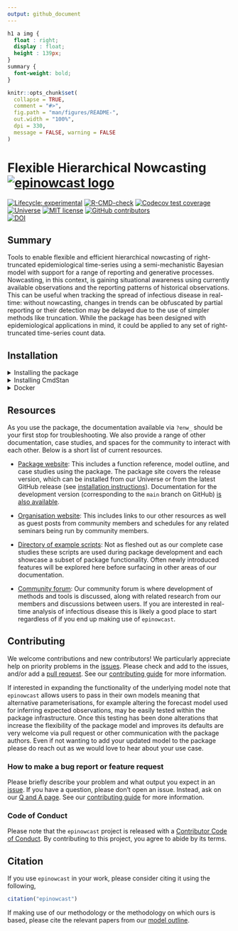 ```yaml
---
output: github_document
---
```

```css
h1 a img {
  float : right;
  display : float;
  height : 139px;
}
summary {
  font-weight: bold;
}
```
<!-- README.md is generated from README.Rmd. Please edit that file -->

```r
knitr::opts_chunk$set(
  collapse = TRUE,
  comment = "#>",
  fig.path = "man/figures/README-",
  out.width = "100%",
  dpi = 330,
  message = FALSE, warning = FALSE
)
```
# Flexible Hierarchical Nowcasting [![epinowcast logo](man/figures/logo.png)](https://package.epinowcast.org)

<!-- badges: start -->
[![Lifecycle:
experimental](https://img.shields.io/badge/lifecycle-experimental-orange.svg)](https://www.tidyverse.org/lifecycle/#experimental)
[![R-CMD-check](https://github.com/epinowcast/epinowcast/workflows/R-CMD-check/badge.svg)](https://github.com/epinowcast/epinowcast/actions/workflows/R-CMD-check.yaml) [![Codecov test coverage](https://codecov.io/gh/epinowcast/epinowcast/branch/main/graph/badge.svg)](https://app.codecov.io/gh/epinowcast/epinowcast)
</br>
[![Universe](https://epinowcast.r-universe.dev/badges/epinowcast)](https://epinowcast.r-universe.dev/epinowcast)
[![MIT
license](https://img.shields.io/badge/License-MIT-blue.svg)](https://github.com/epinowcast/epinowcast/blob/master/LICENSE.md/)
[![GitHub contributors](https://img.shields.io/github/contributors/epinowcast/epinowcast)](https://github.com/epinowcast/epinowcast/graphs/contributors)
</br>
[![DOI](https://zenodo.org/badge/422611952.svg)](https://zenodo.org/badge/latestdoi/422611952)
<!-- badges: end -->

## Summary

Tools to enable flexible and efficient hierarchical nowcasting of right-truncated epidemiological time-series using a semi-mechanistic Bayesian model with support for a range of reporting and generative processes. Nowcasting, in this context, is gaining situational awareness using currently available observations and the reporting patterns of historical observations. This can be useful when tracking the spread of infectious disease in real-time: without nowcasting, changes in trends can be obfuscated by partial reporting or their detection may be delayed due to the use of simpler methods like truncation. While the package has been designed with epidemiological applications in mind, it could be applied to any set of right-truncated time-series count data.

## Installation

<details><summary>Installing the package</summary>

Install the latest released version of the package with:

```r
install.packages("epinowcast", repos = "https://epinowcast.r-universe.dev")
```

Alternatively, you can use the [`remotes` package](https://remotes.r-lib.org/) to install the development version (warning: this version may contain breaking changes and/or bugs) from GitHub using:

```r
remotes::install_github("epinowcast/epinowcast", dependencies = TRUE)
```

Similarly, you can install historical releases by adding the release tag (e.g. this installs [`0.2.0`](https://github.com/epinowcast/epinowcast/releases/tag/v0.2.0)):

```r
remotes::install_github("epinowcast/epinowcast", dependencies = TRUE, ref = "v0.2.0")
```

*Note: A similar method can be used to install a particular commit of the package which may be useful for some users who are unable to use a fixed release but concerned about the stability of their dependencies.*
</details>

<details><summary>Installing CmdStan</summary>

If you wish to do model fitting and nowcasting, you will need to install [CmdStan](https://mc-stan.org/users/interfaces/cmdstan). We recommend using [`cmdstanr`](https://mc-stan.org/cmdstanr/) and the `cmdstanr::install_cmdstan()` to do so, which needs a suitable C++ toolchain. Instructions are provided in the [_Getting started with
`cmdstanr`_](https://mc-stan.org/cmdstanr/articles/cmdstanr.html) vignette. See the [`cmdstanr` documentation](https://mc-stan.org/cmdstanr/) for further details and support. 

```r
cmdstanr::install_cmdstan()
```

*Note: This install process can be sped up using the `cores` argument and past versions can be installed using the `version` argument (which may be useful if install historical package releases).*
</details>

<details><summary>Docker</summary>

We also provide a [Docker](https://www.docker.com/get-started/) image with [`epinowcast` and all dependencies installed](https://github.com/orgs/epinowcast/packages/container/package/epinowcast). This image can be used to run `epinowcast` without installing dependencies locally.
</details>

## Resources

As you use the package, the documentation available via `?enw_` should be your first stop for troubleshooting. We also provide a range of other documentation, case studies, and spaces for the community to interact with each other. Below is a short list of current resources.

- [Package website](https://package.epinowcast.org/): This includes a function reference, model outline, and case studies using the package. The package site covers the release version, which can be installed from our Universe or from the latest GitHub release (see [installation instructions](#Installation)). Documentation for the development version (corresponding to the `main` branch on GitHub) [is also available](https://package.epinowcast.org/dev/).

- [Organisation website](https://www.epinowcast.org/): This includes links to our other resources as well as guest posts from community members and schedules for any related seminars being run by community members.

- [Directory of example scripts](https://github.com/epinowcast/epinowcast/tree/main/inst/examples): Not as fleshed out as our complete case studies these scripts are used during package development and each showcase a subset of package functionality. Often newly introduced features will be explored here before surfacing in other areas of our documentation.

- [Community forum](https://community.epinowcast.org/): Our community forum is where development of methods and tools is discussed, along with related research from our members and discussions between users. If you are interested in real-time analysis of infectious disease this is likely a good place to start regardless of if you end up making use of `epinowcast`.

## Contributing

We welcome contributions and new contributors! We particularly appreciate help on priority problems in the [issues](https://github.com/epinowcast/epinowcast/issues). Please check and add to the issues, and/or add a [pull request](https://github.com/epinowcast/epinowcast/pulls). See our [contributing guide](https://github.com/epinowcast/epinowcast/blob/main/CONTRIBUTING.md) for more information.

If interested in expanding the functionality of the underlying model note that `epinowcast` allows users to pass in their own models meaning that alternative parameterisations, for example altering the forecast model used for inferring expected observations, may be easily tested within the package infrastructure. Once this testing has been done alterations that increase the flexibility of the package model and improves its defaults are very welcome via pull request or other communication with the package authors. Even if not wanting to add your updated model to the package please do reach out as we would love to hear about your use case.

### How to make a bug report or feature request

Please briefly describe your problem and what output you expect in an [issue](https://github.com/epinowcast/epinowcast/issues). If you have a question, please don't open an issue. Instead, ask on our [Q and A page](https://github.com/epinowcast/epinowcast/discussions/categories/q-a). See our [contributing guide](https://github.com/epinowcast/epinowcast/blob/main/CONTRIBUTING.md) for more information.

### Code of Conduct
  
Please note that the `epinowcast` project is released with a [Contributor Code of Conduct](https://package.epinowcast.org/CODE_OF_CONDUCT.html). By contributing to this project, you agree to abide by its terms.

## Citation

If you use `epinowcast` in your work, please consider citing it using the following,

```r
citation("epinowcast")
```

If making use of our methodology or the methodology on which ours is based, please cite the relevant papers from our [model outline](https://package.epinowcast.org/articles/model.html).
